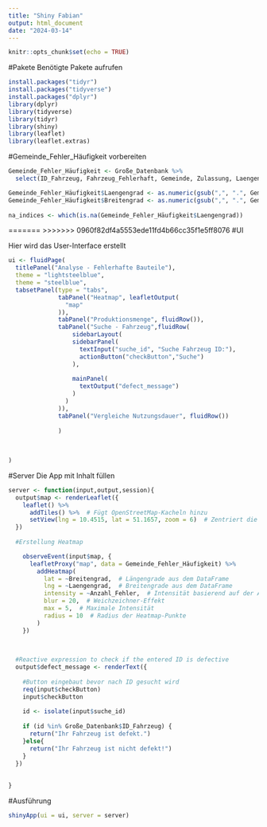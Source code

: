 ```yaml
---
title: "Shiny Fabian"
output: html_document
date: "2024-03-14"
---
```


```r
knitr::opts_chunk$set(echo = TRUE)
```

#Pakete
Benötigte Pakete aufrufen
```r
install.packages("tidyr")
install.packages("tidyverse")
install.packages("dplyr")
library(dplyr)
library(tidyverse)
library(tidyr)
library(shiny)
library(leaflet)
library(leaflet.extras)
```

#Gemeinde_Fehler_Häufigkeit vorbereiten
```r
Gemeinde_Fehler_Häufigkeit <- Große_Datenbank %>%
  select(ID_Fahrzeug, Fahrzeug_Fehlerhaft, Gemeinde, Zulassung, Laengengrad, Breitengrad)

Gemeinde_Fehler_Häufigkeit$Laengengrad <- as.numeric(gsub(",", ".", Gemeinde_Fehler_Häufigkeit$Laengengrad), na.rm = TRUE)
Gemeinde_Fehler_Häufigkeit$Breitengrad <- as.numeric(gsub(",", ".", Gemeinde_Fehler_Häufigkeit$Breitengrad), na.rm = TRUE)
  
na_indices <- which(is.na(Gemeinde_Fehler_Häufigkeit$Laengengrad))

```



=======
>>>>>>> 0960f82df4a5553ede11fd4b66cc35f1e5ff8076
#UI 

Hier wird das User-Interface erstellt 
```r

ui <- fluidPage(
  titlePanel("Analyse - Fehlerhafte Bauteile"),
  theme = "lightsteelblue",
  theme = "steelblue",
  tabsetPanel(type = "tabs",
              tabPanel("Heatmap", leafletOutput(
                "map"
              )),
              tabPanel("Produktionsmenge", fluidRow()),
              tabPanel("Suche - Fahrzeug",fluidRow(
                  sidebarLayout(
                  sidebarPanel(
                    textInput("suche_id", "Suche Fahrzeug ID:"),
                    actionButton("checkButton","Suche")
                  ),
                  
                  mainPanel(
                    textOutput("defect_message")
                  )
                )
              )),
              tabPanel("Vergleiche Nutzungsdauer", fluidRow())
              
              )
  
  
  
)

```



#Server
Die App mit Inhalt füllen 
```r

server <- function(input,output,session){
  output$map <- renderLeaflet({
    leaflet() %>%
      addTiles() %>%  # Fügt OpenStreetMap-Kacheln hinzu
      setView(lng = 10.4515, lat = 51.1657, zoom = 6)  # Zentriert die Karte auf Deutschland
  })
  
  #Erstellung Heatmap

    observeEvent(input$map, {
      leafletProxy("map", data = Gemeinde_Fehler_Häufigkeit) %>%
        addHeatmap(
          lat = ~Breitengrad,  # Längengrade aus dem DataFrame
          lng = ~Laengengrad,  # Breitengrade aus dem DataFrame
          intensity = ~Anzahl_Fehler,  # Intensität basierend auf der Anzahl der Fehler
          blur = 20,  # Weichzeichner-Effekt
          max = 5,  # Maximale Intensität
          radius = 10  # Radius der Heatmap-Punkte
        )
    })

  
  
  #Reactive expression to check if the entered ID is defective
  output$defect_message <- renderText({
    
    #Button eingebaut bevor nach ID gesucht wird
    req(input$checkButton)
    input$checkButton
    
    id <- isolate(input$suche_id)
    
    if (id %in% Große_Datenbank$ID_Fahrzeug) {
      return("Ihr Fahrzeug ist defekt.")
    }else{
      return("Ihr Fahrzeug ist nicht defekt!")
    } 
  })
  
  
}


```

#Ausführung
```r

shinyApp(ui = ui, server = server)


```
